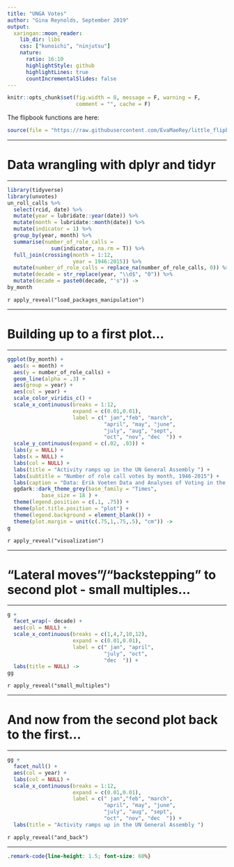 ```yaml
---
title: "UNGA Votes"
author: "Gina Reynolds, September 2019"
output:
  xaringan::moon_reader:
    lib_dir: libs
    css: ["kunoichi", "ninjutsu"]
    nature:
      ratio: 16:10
      highlightStyle: github
      highlightLines: true
      countIncrementalSlides: false
---
```



```r
knitr::opts_chunk$set(fig.width = 8, message = F, warning = F, 
                      comment = "", cache = F)
```

The flipbook functions are here:

```r
source(file = "https://raw.githubusercontent.com/EvaMaeRey/little_flipbooks_library/master/xaringan_reveal_parentheses_balanced.R")
```


---

# Data wrangling with dplyr and tidyr

---

```r
library(tidyverse)
library(unvotes)
un_roll_calls %>% 
  select(rcid, date) %>% 
  mutate(year = lubridate::year(date)) %>% 
  mutate(month = lubridate::month(date)) %>% 
  mutate(indicator = 1) %>% 
  group_by(year, month) %>% 
  summarise(number_of_role_calls = 
              sum(indicator, na.rm = T)) %>% 
  full_join(crossing(month = 1:12, 
                     year = 1946:2015)) %>%
  mutate(number_of_role_calls = replace_na(number_of_role_calls, 0)) %>% 
  mutate(decade = str_replace(year, "\\d$", "0")) %>% 
  mutate(decade = paste0(decade, "'s")) ->
by_month
```

`r apply_reveal("load_packages_manipulation")`

---

# Building up to a first plot...

---

```r
ggplot(by_month) +
  aes(x = month) +
  aes(y = number_of_role_calls) +
  geom_line(alpha = .3) +
  aes(group = year) +
  aes(col = year) +
  scale_color_viridis_c() +
  scale_x_continuous(breaks = 1:12, 
                     expand = c(0.01,0.01),
                     label = c(" jan","feb", "march", 
                               "april", "may", "june", 
                               "july", "aug", "sept", 
                               "oct", "nov", "dec  ")) +
  scale_y_continuous(expand = c(.02, .03)) +
  labs(y = NULL) +
  labs(x = NULL) +
  labs(col = NULL) +
  labs(title = "Activity ramps up in the UN General Assembly ") +
  labs(subtitle = "Number of role call votes by month, 1946-2015") +
  labs(caption = "Data: Erik Voeten Data and Analyses of Voting in the UN General Assembly\nvia unvotes package in R\nViz: @evamaerey w ggplot2") +
  ggdark::dark_theme_grey(base_family = "Times", 
           base_size = 18 ) +
  theme(legend.position = c(.1, .75)) +
  theme(plot.title.position = "plot") +
  theme(legend.background = element_blank()) +
  theme(plot.margin = unit(c(.75,1,.75,.5), "cm")) ->
g
```


`r apply_reveal("visualization")`


---

# "Lateral moves"/"backstepping" to second plot - small multiples...

---

```r
g +
  facet_wrap(~ decade) + 
  aes(col = NULL) +
  scale_x_continuous(breaks = c(1,4,7,10,12), 
                     expand = c(0.01,0.01),
                     label = c(" jan", "april",  
                               "july", "oct", 
                               "dec  ")) +
  labs(title = NULL) ->
gg
```

`r apply_reveal("small_multiples")`

---

# And now from the second plot back to the first...

---

```r
gg +
  facet_null() + 
  aes(col = year) +
  labs(col = NULL) +
  scale_x_continuous(breaks = 1:12, 
                     expand = c(0.01,0.01),
                     label = c(" jan","feb", "march", 
                               "april", "may", "june", 
                               "july", "aug", "sept", 
                               "oct", "nov", "dec  ")) +
  labs(title = "Activity ramps up in the UN General Assembly ") 
```

`r apply_reveal("and_back")`

---





```css
.remark-code{line-height: 1.5; font-size: 60%}
```


